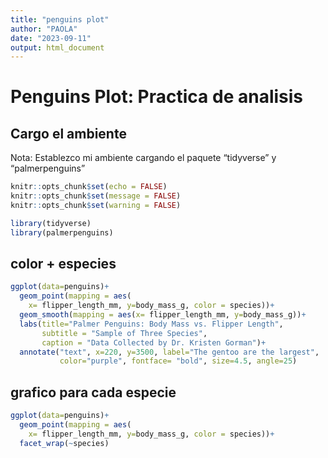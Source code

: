 ---
title: "penguins plot"
author: "PAOLA"
date: "2023-09-11"
output: html_document
---

# Penguins Plot: Practica de analisis

## Cargo el ambiente

Nota: Establezco mi ambiente cargando el paquete "tidyverse" y "palmerpenguins"

```{r setup, include=FALSE}
knitr::opts_chunk$set(echo = FALSE)
knitr::opts_chunk$set(message = FALSE)
knitr::opts_chunk$set(warning = FALSE)
```

```{r}
library(tidyverse)
library(palmerpenguins)
```
## color + especies

```{r}
ggplot(data=penguins)+ 
  geom_point(mapping = aes(
    x= flipper_length_mm, y=body_mass_g, color = species))+
  geom_smooth(mapping = aes(x= flipper_length_mm, y=body_mass_g))+
  labs(title="Palmer Penguins: Body Mass vs. Flipper Length", 
       subtitle = "Sample of Three Species",
       caption = "Data Collected by Dr. Kristen Gorman")+
  annotate("text", x=220, y=3500, label="The gentoo are the largest", 
           color="purple", fontface= "bold", size=4.5, angle=25)

```

## grafico para cada especie

```{r}
ggplot(data=penguins)+ 
  geom_point(mapping = aes(
    x= flipper_length_mm, y=body_mass_g, color = species))+
  facet_wrap(~species)
```



